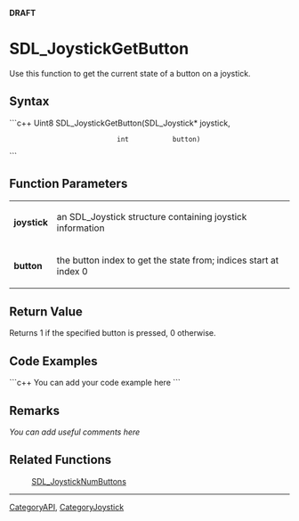 <span color="red">'''DRAFT'''</span>

= SDL_JoystickGetButton =
Use this function to get the current state of a button on a joystick.


== Syntax ==
```c++
Uint8 SDL_JoystickGetButton(SDL_Joystick* joystick,
                            int           button)
```

== Function Parameters ==
{|
|'''joystick'''
|an SDL_Joystick structure containing joystick information
|-
|'''button'''
|the button index to get the state from; indices start at index 0
|}

== Return Value ==
Returns 1 if the specified button is pressed, 0 otherwise.

== Code Examples ==
```c++
You can add your code example here
```

== Remarks ==
''You can add useful comments here''

== Related Functions ==
:[[SDL_JoystickNumButtons]]

----
[[CategoryAPI]], [[CategoryJoystick]]
